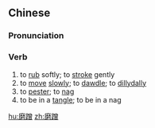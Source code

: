 ==Chinese==
{{zh-forms}}

===Pronunciation===
{{zh-pron
|m=mócèng,tl=y
|c=mo4 sang3,mo4 cang3
|cat=v
}}

===Verb===
{{zh-verb}}

# to [[rub]] softly; to [[stroke]] gently
# to [[move]] [[slowly]]; to [[dawdle]]; to [[dillydally]]
# to [[pester]]; to [[nag]]
# to be in a [[tangle]]; to be in a nag

[[hu:磨蹭]]
[[zh:磨蹭]]